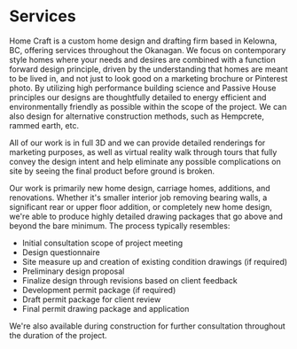 # Services

Home Craft is a custom home design and drafting firm based in Kelowna, BC, offering services throughout the Okanagan. We focus on contemporary style homes where your needs and desires are combined with a function forward design principle, driven by the understanding that homes are meant to be lived in, and not just to look good on a marketing brochure or Pinterest photo. By utilizing high performance building science and Passive House principles our designs are thoughtfully detailed to energy efficient and environmentally friendly as possible within the scope of the project. We can also design for alternative construction methods, such as Hempcrete, rammed earth, etc.

All of our work is in full 3D and we can provide detailed renderings for marketing purposes, as well as virtual reality walk through tours that fully convey the design intent and help eliminate any possible complications on site by seeing the final product before ground is broken.

Our work is primarily new home design, carriage homes, additions, and renovations. Whether it's smaller interior job removing bearing walls, a significant rear or upper floor addition, or completely new home design, we're able to produce highly detailed drawing packages that go above and beyond the bare minimum. The process typically resembles:

- Initial consultation scope of project meeting
- Design questionnaire
- Site measure up and creation of existing condition drawings (if required)
- Preliminary design proposal
- Finalize design through revisions based on client feedback
- Development permit package (if required)
- Draft permit package for client review
- Final permit drawing package and application

We're also available during construction for further consultation throughout the duration of the project.